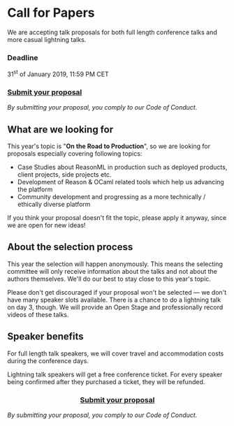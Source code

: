
# Call for Papers

We are accepting talk proposals for both full length conference talks and more casual lightning talks.

### Deadline
31<sup>st</sup> of January 2019, 11:59 PM CET

### <a href={cfpLink} title="Submit your proposal">Submit your proposal</a>

_By submitting your proposal, you comply to our <Link to="/code-of-conduct">Code of Conduct</Link>._

## What are we looking for

This year's topic is "**On the Road to Production**", so we are looking for proposals especially covering following topics:

- Case Studies about ReasonML in production such as deployed products, client projects, side projects etc.
- Development of Reason & OCaml related tools which help us advancing the platform
- Community development and progressing as a more technically / ethically diverse platform

If you think your proposal doesn't fit the topic, please apply it anyway, since we are open for new ideas!

## About the selection process

This year the selection will happen anonymously. This means the selecting committee will only receive information about the talks and not about the authors themselves. We'll do our best to stay close to this year's topic.

Please don't get discouraged if your proposal won't be selected — we don't have many speaker slots available. There is a chance to do a lightning talk on day 3, though. We will provide an Open Stage and professionally record videos of these talks.

## Speaker benefits

For full length talk speakers, we will cover travel and accommodation costs during the conference days.

Lightning talk speakers will get a free conference ticket. For every speaker being confirmed after they purchased a ticket, they will be refunded.

<center>

### <a href={cfpLink} title="Submit your proposal">Submit your proposal</a>

</center>

_By submitting your proposal, you comply to our <Link to="/code-of-conduct">Code of Conduct</Link>._

